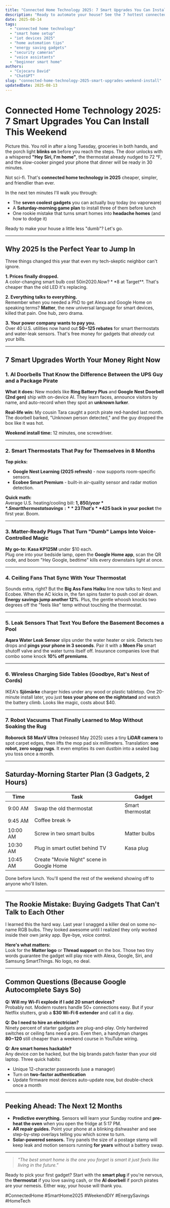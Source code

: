 ```yaml
---
title: "Connected Home Technology 2025: 7 Smart Upgrades You Can Install This Weekend"
description: "Ready to automate your house? See the 7 hottest connected home gadgets of 2025, plus a fool-proof starter plan you can finish in one weekend."
date: 2025-08-14
tags:
  - "connected home technology"
  - "smart home setup"
  - "iot devices 2025"
  - "home automation tips"
  - "energy saving gadgets"
  - "security cameras"
  - "voice assistants"
  - "beginner smart home"
authors:
  - "Cojocaru David"
  - "ChatGPT"
slug: "connected-home-technology-2025-smart-upgrades-weekend-install"
updatedDate: 2025-08-13
---
```


# Connected Home Technology 2025: 7 Smart Upgrades You Can Install This Weekend

Picture this. You roll in after a long Tuesday, groceries in both hands, and the porch light **blinks on** before you reach the steps. The door unlocks with a whispered **"Hey Siri, I'm home"**, the thermostat already nudged to 72 °F, and the slow-cooker pinged your phone that dinner will be ready in 30 minutes.  

Not sci-fi. That's **connected home technology in 2025** cheaper, simpler, and friendlier than ever.  

In the next ten minutes I'll walk you through:  
- The **seven coolest gadgets** you can actually buy today (no vaporware)  
- A **Saturday-morning game plan** to install three of them before lunch  
- One rookie mistake that turns smart homes into **headache homes** (and how to dodge it)  

Ready to make your house a little less "dumb"? Let's go.

---

## Why 2025 Is the Perfect Year to Jump In

Three things changed this year that even my tech-skeptic neighbor can't ignore.

**1. Prices finally dropped.**  
A color-changing smart bulb cost $50 in 2020. Now? **$8 at Target**. That's cheaper than the old LED it's replacing.

**2. Everything talks to everything.**  
Remember when you needed a PhD to get Alexa and Google Home on speaking terms? **Matter**, the new universal language for smart devices, killed that pain. One hub, zero drama.

**3. Your power company wants to pay you.**  
Over 40 U.S. utilities now hand out **$50-$125 rebates** for smart thermostats and water-leak sensors. That's free money for gadgets that *already* cut your bills.

---

## 7 Smart Upgrades Worth Your Money Right Now

### 1. AI Doorbells That Know the Difference Between the UPS Guy and a Package Pirate

**What it does:** New models like **Ring Battery Plus** and **Google Nest Doorbell (2nd gen)** ship with on-device AI. They learn faces, announce visitors by name, and auto-record when they spot an **unknown lurker**.

**Real-life win:** My cousin Tara caught a porch pirate red-handed last month. The doorbell barked, "Unknown person detected," and the guy dropped the box like it was hot.  

**Weekend install time:** 12 minutes, one screwdriver.

---

### 2. Smart Thermostats That Pay for Themselves in 8 Months

**Top picks:**  
- **Google Nest Learning (2025 refresh)** - now supports room-specific sensors.  
- **Ecobee Smart Premium** - built-in air-quality sensor and radar motion detection.

**Quick math:**  
Average U.S. heating/cooling bill: **$1,850/year**.  
Smart thermostat savings: **23%** (DOE 2025 report).  
That's **$425 back in your pocket** the first year. Boom.

---

### 3. Matter-Ready Plugs That Turn "Dumb" Lamps Into Voice-Controlled Magic

**My go-to:** **Kasa KP125M** under $10 each.  
Plug one into your bedside lamp, open the **Google Home app**, scan the QR code, and boom "Hey Google, bedtime" kills every downstairs light at once.

---

### 4. Ceiling Fans That Sync With Your Thermostat

Sounds extra, right? But the **Big Ass Fans Haiku** line now talks to Nest and Ecobee. When the AC kicks in, the fan spins faster to push cool air down. **Energy savings jump another 12%**. Plus, the gentle whoosh knocks two degrees off the "feels like" temp without touching the thermostat.

---

### 5. Leak Sensors That Text You Before the Basement Becomes a Pool

**Aqara Water Leak Sensor** slips under the water heater or sink. Detects two drops and **pings your phone in 3 seconds**. Pair it with a **Moen Flo** smart shutoff valve and the water turns itself off. Insurance companies love that combo some knock **10% off premiums**.

---

### 6. Wireless Charging Side Tables (Goodbye, Rat's Nest of Cords)

IKEA's **Sjömärke** charger hides under any wood or plastic tabletop. One 20-minute install later, you just **toss your phone on the nightstand** and watch the battery climb. Looks like magic, costs about $40.

---

### 7. Robot Vacuums That Finally Learned to Mop Without Soaking the Rug

**Roborock S8 MaxV Ultra** (released May 2025) uses a tiny **LiDAR camera** to spot carpet edges, then lifts the mop pad six millimeters. Translation: **one robot, zero soggy rugs**. It even empties its own dustbin into a sealed bag you toss once a month.

---

## Saturday-Morning Starter Plan (3 Gadgets, 2 Hours)

| Time | Task | Gadget |
|------|------|--------|
| 9:00 AM | Swap the old thermostat | Smart thermostat |
| 9:45 AM | Coffee break ☕ |   |
| 10:00 AM | Screw in two smart bulbs | Matter bulbs |
| 10:30 AM | Plug in smart outlet behind TV | Kasa plug |
| 10:45 AM | Create "Movie Night" scene in Google Home |   |

Done before lunch. You'll spend the rest of the weekend showing off to anyone who'll listen.

---

## The Rookie Mistake: Buying Gadgets That Can't Talk to Each Other

I learned this the hard way. Last year I snagged a killer deal on some no-name RGB bulbs. They looked awesome until I realized they only worked inside their own janky app. Bye-bye, voice control.  

**Here's what matters:**  
Look for the **Matter logo** or **Thread support** on the box. Those two tiny words guarantee the gadget will play nice with Alexa, Google, Siri, and Samsung SmartThings. No logo, no deal.

---

## Common Questions (Because Google Autocomplete Says So)

**Q: Will my Wi-Fi explode if I add 20 smart devices?**  
Probably not. Modern routers handle 50+ connections easy. But if your Netflix stutters, grab a **$30 Wi-Fi 6 extender** and call it a day.

**Q: Do I need to hire an electrician?**  
Ninety percent of starter gadgets are plug-and-play. Only hardwired switches or ceiling fans need a pro. Even then, a handyman charges **$80-$120** still cheaper than a weekend course in YouTube wiring.

**Q: Are smart homes hackable?**  
Any device *can* be hacked, but the big brands patch faster than your old laptop. Three quick habits:  
- Unique 12-character passwords (use a manager)  
- Turn on **two-factor authentication**  
- Update firmware most devices auto-update now, but double-check once a month

---

## Peeking Ahead: The Next 12 Months

- **Predictive everything.** Sensors will learn your Sunday routine and **pre-heat the oven** when you open the fridge at 5:17 PM.  
- **AR repair guides.** Point your phone at a blinking dishwasher and see step-by-step overlays telling you which screw to turn.  
- **Solar-powered sensors.** Tiny panels the size of a postage stamp will keep leak and motion sensors running **for years** without a battery swap.

---

> _"The best smart home is the one you forget is smart it just feels like living in the future."_  

Ready to pick your first gadget? Start with the **smart plug** if you're nervous, the **thermostat** if you love saving cash, or the **AI doorbell** if porch pirates are your nemesis. Either way, your house will thank you.

#ConnectedHome #SmartHome2025 #WeekendDIY #EnergySavings #HomeTech